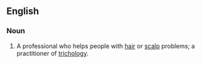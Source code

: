 ==English==

===Noun===
{{en-noun}}

# A professional who helps people with [[hair]] or [[scalp]] problems; a practitioner of [[trichology]].